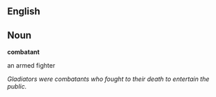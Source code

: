 ==English==

==Noun==

'''combatant'''

an armed fighter 
  
''Gladiators were combatants who fought to their death to entertain the public.''